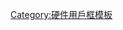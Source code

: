 {{Userbox
  |border-c  = #000000
  |border-s  = 1
  |id-c      = #F5A9A9
  |id-s      = 10
  |id-fc     = #FFFFFF
  |info-c    = #C80000
  |info-s    = 10
  |info-fc   = #FFFFFF
  |id = [[File:ATI-Logo.svg|60px]]
  |info      = 這個用戶愛用'''[[ATI]]'''的顯示卡。
}}

<includeonly>
[[Category:使用ATI顯示卡的維基人|{{PAGENAME}}]]
</includeonly>
<noinclude>[[Category:硬件用戶框模板]]</noinclude>